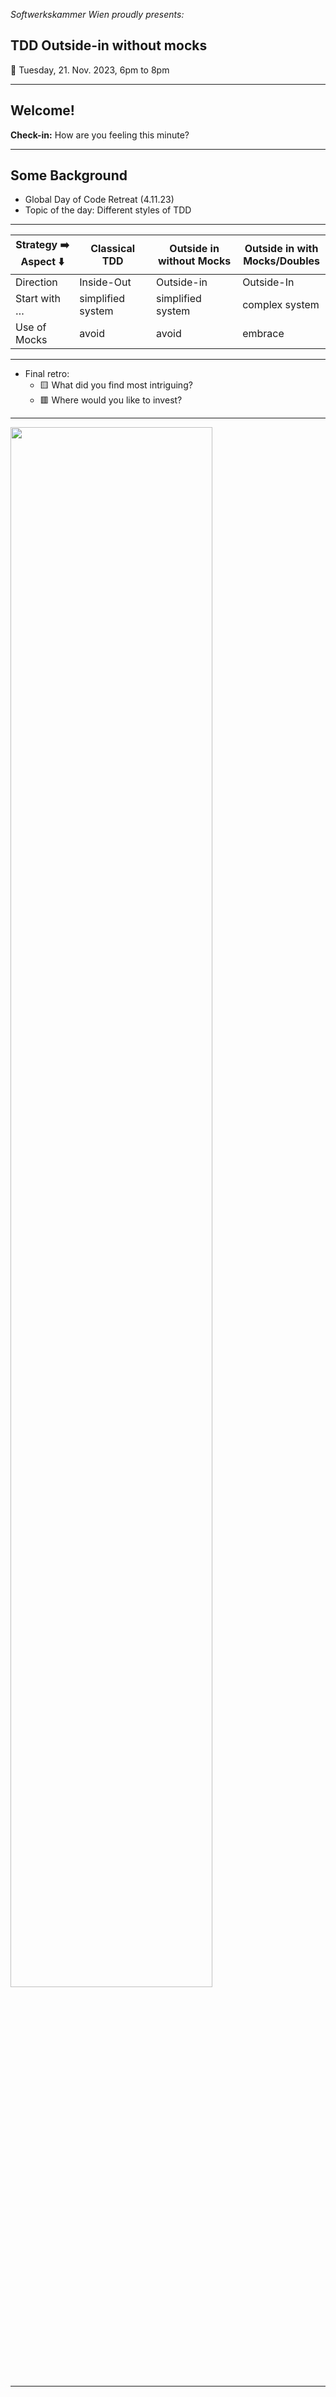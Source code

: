*Softwerkskammer Wien proudly presents:*

## TDD Outside-in without mocks

📆 Tuesday, 21. Nov. 2023, 6pm to 8pm

---

## Welcome!

**Check-in:** How are you feeling this minute?

---

## Some Background

- Global Day of Code Retreat (4.11.23)
- Topic of the day: Different styles of TDD 

---

:::{style="font-size: 75%;"}
| Strategy ➡️<br>Aspect ⬇️ | Classical TDD | Outside in without Mocks | Outside in with Mocks/Doubles |
|------------|--------------|----------------|----------------|
| Direction | Inside-Out | Outside-in | Outside-In |
| Start with ... | simplified system | simplified system | complex system |
| Use of Mocks | avoid | avoid | embrace |
:::

---

- Final retro: 
    - 🟨 What did you find most intriguing?
    - 🟥 Where would you like to invest?

---

![](./sessions/final-retro-results.png){width=80% fig-align="center"}

---